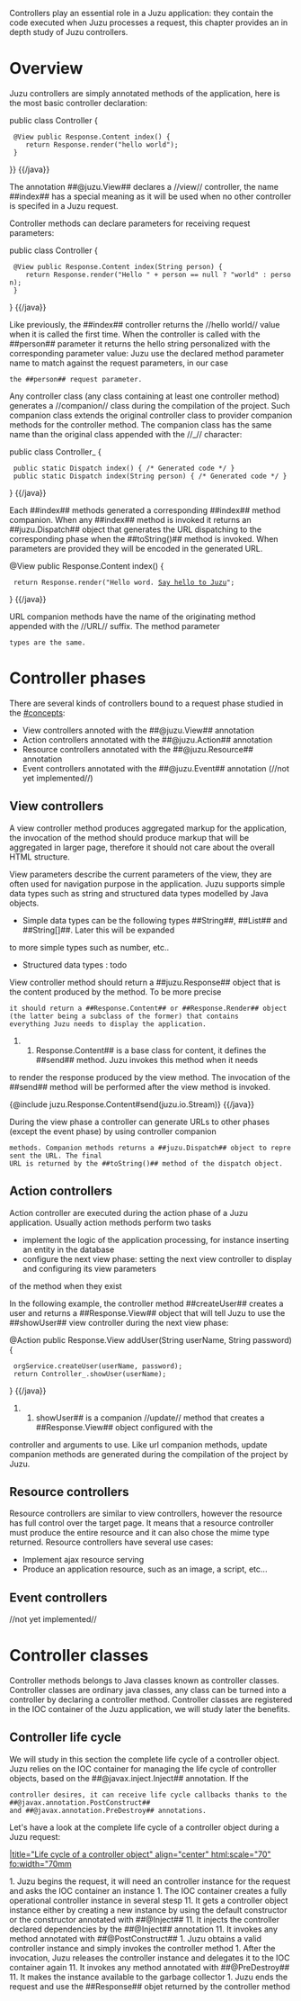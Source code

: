 Controllers play an essential role in a Juzu application: they contain the code executed when Juzu processes a
request, this chapter provides an in depth study of Juzu controllers.

= Overview =

Juzu controllers are simply annotated methods of the application, here is the most basic controller declaration:

{{java}}
public class Controller {
  @View public Response.Content index() {
     return Response.render("hello world");
  }
}}
{{/java}}

The annotation ##@juzu.View## declares a //view// controller, the name ##index## has a special meaning as it will
be used when no other controller is specifed in a Juzu request.

Controller methods can declare parameters for receiving request parameters:

{{java}}
public class Controller {
  @View public Response.Content index(String person) {
     return Response.render("Hello " + person == null ? "world" : person);
  }
}
{{/java}}

Like previously, the ##index## controller returns the //hello world// value when it is called the first time. When
the controller is called with the ##person## parameter it returns the hello string personalized with the corresponding
parameter value: Juzu use the declared method parameter name to match against the request parameters, in our case
 the ##person## request parameter.

Any controller class (any class containing at least one controller method) generates a //companion// class during the
compilation of the project. Such companion class extends the original controller class to provider companion methods
for the controller method. The companion class has the same name than the original class appended with
the //_// character:

{{java}}
public class Controller_ {
  public static Dispatch index() { /* Generated code */ }
  public static Dispatch index(String person) { /* Generated code */ }
}
{{/java}}

Each ##index## methods generated a corresponding ##index## method companion. When any ##index## method is invoked
it returns an ##juzu.Dispatch## object that generates the URL dispatching to the corresponding phase when
the ##toString()## method is invoked. When parameters are provided they will be encoded in the generated URL.

{{java}}
@View public Response.Content index() {
  return Response.render("Hello word. <a href='" + Controller_.index("Juzu") + "'>Say hello to Juzu</a>";
}
{{/java}}

URL companion methods have the name of the originating method appended with the //URL// suffix. The method parameter
 types are the same.

= Controller phases =

There are several kinds of controllers bound to a request phase studied in the [[#concepts]]:

* View controllers annoted with the ##@juzu.View## annotation
* Action controllers annotated with the ##@juzu.Action## annotation
* Resource controllers annotated with the ##@juzu.Resource## annotation
* Event controllers annotated with the ##@juzu.Event## annotation (//not yet implemented//)

== View controllers ==

A view controller method produces aggregated markup for the application, the invocation of the method
should produce markup that will be aggregated in larger page, therefore it should not care about the overall HTML
structure.

View parameters describe the current parameters of the view, they are often used for navigation purpose in the application.
Juzu supports simple data types such as string and structured data types modelled by Java objects.

* Simple data types can be the following types ##String##, ##List<String>## and ##String[]##. Later this will be expanded
to more simple types such as number, etc..
* Structured data types : todo

View controller method should return a ##juzu.Response## object that is the content produced by the method. To be more precise
 it should return a ##Response.Content## or ##Response.Render## object (the latter being a subclass of the former) that contains
 everything Juzu needs to display the application.

##Response.Content## is a base class for content, it defines the ##send## method. Juzu invokes this method when it needs
to render the response produced by the view method. The invocation of the ##send## method will be performed after the view method
is invoked.

{{java}}
{@include juzu.Response.Content#send(juzu.io.Stream)}
{{/java}}

During the view phase a controller can generate URLs to other phases (except the event phase) by using controller companion
 methods. Companion methods returns a ##juzu.Dispatch## object to represent the URL. The final
 URL is returned by the ##toString()## method of the dispatch object.

== Action controllers ==

Action controller are executed during the action phase of a Juzu application. Usually action methods perform two tasks

* implement the logic of the application processing, for instance inserting an entity in the database
* configure the next view phase: setting the next view controller to display and configuring its view parameters
of the method when they exist

{{anchor id=controller_action_update /}}In the following example, the controller method ##createUser##  creates a user and returns a ##Response.View##
object that will tell Juzu to use the ##showUser## view controller during the next view phase:

{{java}}
@Action
public Response.View addUser(String userName, String password) {
  orgService.createUser(userName, password);
  return Controller_.showUser(userName);
}
{{/java}}

##showUser## is a companion //update// method that creates a ##Response.View## object configured with the
controller and arguments to use. Like url companion methods, update companion methods are generated during
the compilation of the project by Juzu.

== Resource controllers ==

Resource controllers are similar to view controllers, however the resource has full control over the target page.
It means that a resource controller must produce the entire resource and it can also chose the mime type returned. Resource
controllers have several use cases:

* Implement ajax resource serving
* Produce an application resource, such as an image, a script, etc...

== Event controllers ==

//not yet implemented//

= Controller classes =

Controller methods belongs to Java classes known as controller classes. Controller classes are ordinary java classes,
any class can be turned into a controller by declaring a controller method. Controller classes are registered in
the IOC container of the Juzu application, we will study later the benefits.

== Controller life cycle ==

We will study in this section the complete life cycle of a controller object. Juzu relies on the IOC container
for managing the life cycle of controller objects, based on the ##@javax.inject.Inject## annotation. If the
 controller desires, it can receive life cycle callbacks thanks to the ##@javax.annotation.PostConstruct##
 and ##@javax.annotation.PreDestroy## annotations.

Let's have a look at the complete life cycle of a controller object during a Juzu request:

[[image:images/controllers/lifecycle.png||title="Life cycle of a controller object" align="center" html:scale="70" fo:width="70mm]]

1. Juzu begins the request, it will need an controller instance for the request and asks the IOC container an instance
1. The IOC container creates a fully operational controller instance in several stesp
11. It gets a controller object instance either by creating a new instance by using the default constructor
or the constructor annotated with ##@Inject##
11. It injects the controller declared dependencies by the ##@Inject## annotation
11. It invokes any method annotated with ##@PostConstruct##
1. Juzu obtains a valid controller instance and simply invokes the controller method
1. After the invocation, Juzu releases the controller instance and delegates it to the IOC container again
11. It invokes any method annotated with ##@PreDestroy##
11. It makes the instance available to the garbage collector
1. Juzu ends the request and use the ##Response## objet returned by the controller method


